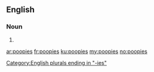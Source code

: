 ==English==

===Noun===
{{head|en}}

# {{plural of|poopy}}

[[Category:English plurals ending in "-ies"]]

[[ar:poopies]]
[[fr:poopies]]
[[ku:poopies]]
[[my:poopies]]
[[no:poopies]]